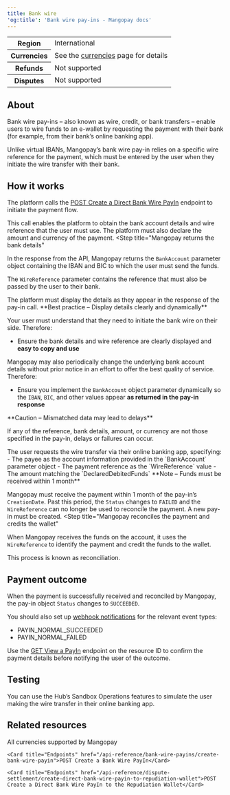 ```yaml
---
title: Bank wire
'og:title': 'Bank wire pay-ins - Mangopay docs'
---
```


<table>
    <tbody>
        <tr>
            <th class="header">Region</th>
            <td class="table-content">
                International
            </td>
            </tr>
        <tr>
            <th class="header">Currencies</th>
            <td class="table-content">
                See the <a href="/guides/currencies">currencies</a> page for details
            </td>
            </tr>
        <tr>
            <th class="header">Refunds</th>
            <td class="table-content">
                Not supported
            </td>
            </tr>
        <tr>
            <th class="header">Disputes</th>
            <td class="table-content">
                Not supported
            </td>
            </tr>
    </tbody>
</table>

## About

Bank wire pay-ins – also known as wire, credit, or bank transfers – enable users to wire funds to an e-wallet by requesting the payment with their bank (for example, from their bank’s online banking app). 

Unlike virtual IBANs, Mangopay’s bank wire pay-in relies on a specific wire reference for the payment, which must be entered by the user when they initiate the wire transfer with their bank.

## How it works
<Steps>
<Step title="The platform creates a bank wire pay-in"
>
The platform calls the <a href="/api-reference/bank-wire-payins/create-bank-wire-payin">POST Create a Direct Bank Wire PayIn</a> endpoint to initiate the payment flow.

This call enables the platform to obtain the bank account details and wire reference that the user must use. The platform must also declare the amount and currency of the payment.
</Step>
<Step title="Mangopay returns the bank details"
>
In the response from the API, Mangopay returns the `BankAccount` parameter object containing the IBAN and BIC to which the user must send the funds.

The `WireReference` parameter contains the reference that must also be passed by the user to their bank.

</Step>
<Step title="The platform displays the bank details to the user"
>
The platform must display the details as they appear in the response of the pay-in call.

<Check>
**Best practice – Display details clearly and dynamically**

Your user must understand that they need to initiate the bank wire on their side. Therefore: 
- Ensure the bank details and wire reference are clearly displayed and **easy to copy and use**

Mangopay may also periodically change the underlying bank account details without prior notice in an effort to offer the best quality of service. Therefore:
- Ensure you implement the `BankAccount` object parameter dynamically so the `IBAN`, `BIC`, and other values appear **as returned in the pay-in response**
</Check>

<Warning>
**Caution – Mismatched data may lead to delays**

If any of the reference, bank details, amount, or currency are not those specified in the pay-in, delays or failures can occur.
</Warning>

</Step>
<Step title="The user makes the payment via online banking"
>
The user requests the wire transfer via their online banking app, specifying:
- The payee as the account information provided in the `BankAccount` parameter object
- The payment reference as the `WireReference` value
- The amount matching the `DeclaredDebitedFunds`
<Note>
**Note – Funds must be received within 1 month**

Mangopay must receive the payment within 1 month of the pay-in’s `CreationDate`. Past this period, the `Status` changes to `FAILED` and the `WireReference` can no longer be used to reconcile the payment. A new pay-in must be created.
</Note>
</Step>
<Step title="Mangopay reconciles the payment and credits the wallet"
>
When Mangopay receives the funds on the account, it uses the `WireReference` to identify the payment and credit the funds to the wallet.

This process is known as reconciliation.
</Step>
</Steps>

## Payment outcome
When the payment is successfully received and reconciled by Mangopay, the pay-in object `Status` changes to `SUCCEEDED`.

You should also set up <a href="/webhooks">webhook notifications</a> for the relevant event types:
- PAYIN_NORMAL_SUCCEEDED
- PAYIN_NORMAL_FAILED

Use the <a href="/api-reference/bank-wire-payins/view-payin-bank-wire">GET View a PayIn</a> endpoint on the resource ID to confirm the payment details before notifying the user of the outcome. 

## Testing
You can use the Hub’s Sandbox Operations features to simulate the user making the wire transfer in their online banking app.

## Related resources

<CardGroup col={2}> 
    <Card title="Guides" href="/guides/currencies">All currencies supported by Mangopay</Card>

    <Card title="Endpoints" href="/api-reference/bank-wire-payins/create-bank-wire-payin">POST Create a Bank Wire PayIn</Card>
    
    <Card title="Endpoints" href="/api-reference/dispute-settlement/create-direct-bank-wire-payin-to-repudiation-wallet">POST Create a Direct Bank Wire PayIn to the Repudiation Wallet</Card>
</CardGroup>